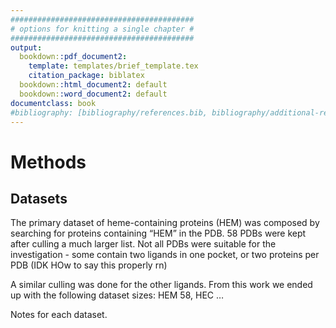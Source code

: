 ```yaml
---
#########################################
# options for knitting a single chapter #
#########################################
output:
  bookdown::pdf_document2:
    template: templates/brief_template.tex
    citation_package: biblatex
  bookdown::html_document2: default
  bookdown::word_document2: default
documentclass: book
#bibliography: [bibliography/references.bib, bibliography/additional-references.bib]
---
```



```{=tex}
\adjustmtc
\markboth{Methods}{}
```

# Methods {#methods}
\minitoc

## Datasets
\noindent The primary dataset of heme-containing proteins (HEM) was composed by searching for proteins containing "HEM" in the PDB. 58 PDBs were kept after culling a much larger list. Not all PDBs were suitable for the investigation - some contain two ligands in one pocket, or two proteins per PDB (IDK HOw to say this properly rn)

A similar culling was done for the other ligands. From this work we ended up with the following dataset sizes: HEM 58, HEC ... 

Notes for each dataset.